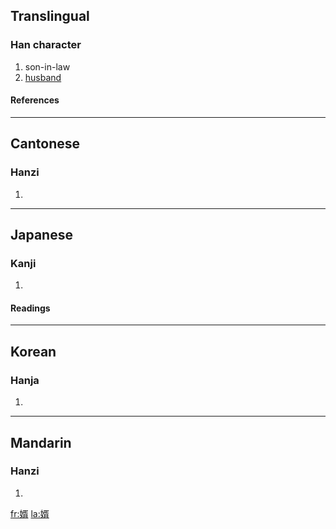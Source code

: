 {{see|聟}}

==Translingual==
===Han character===
{{Han char|rn=38|rad=女|as=09|sn=12|four=4742<sub>7</sub>|canj=女弓人月 (VNOB)}}
# son-in-law
# [[husband]]
====References====
{{Han ref|kx=0266.090|dkj=06470|dj=0533.160|hdz=21069.140|uh=5A7F|ud=23167|bh=B442|bd=46146}}
----
==Cantonese==
===Hanzi===
{{yue-hanzi|jyut=|y=sai3}}
# {{defn|Cantonese}}
----
==Japanese==
===Kanji===
{{ja-kanji|grade=c|rs=女09}}
# {{defn|Japanese}} 
====Readings====
{{ja-readings|on=[[せい]] (sei)|kun=[[むこ]] (muko)}}
----
==Korean==
===Hanja===
{{ko-hanja|hangeul=서|rv=seo|mr=sŏ}}
# {{defn|Korean}}
----
==Mandarin==
===Hanzi===
{{cmn-hanzi|pin=[[miáo]] (miao2), [[xù]] (xu4)|wg=miao<sup>2</sup>, hsü<sup>4</sup>}}
# {{defn|Mandarin}}

[[fr:婿]]
[[la:婿]]